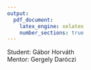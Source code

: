 ```yaml
---
output:
  pdf_document:
    latex_engine: xelatex
    number_sections: true
---
```


Student: Gábor Horváth  
Mentor: Gergely Daróczi

